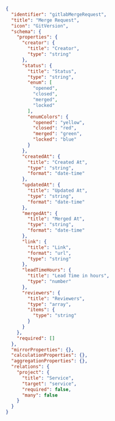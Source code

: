 ```json showLineNumbers
{
  "identifier": "gitlabMergeRequest",
  "title": "Merge Request",
  "icon": "GitVersion",
  "schema": {
    "properties": {
      "creator": {
        "title": "Creator",
        "type": "string"
      },
      "status": {
        "title": "Status",
        "type": "string",
        "enum": [
          "opened",
          "closed",
          "merged",
          "locked"
        ],
        "enumColors": {
          "opened": "yellow",
          "closed": "red",
          "merged": "green",
          "locked": "blue"
        }
      },
      "createdAt": {
        "title": "Created At",
        "type": "string",
        "format": "date-time"
      },
      "updatedAt": {
        "title": "Updated At",
        "type": "string",
        "format": "date-time"
      },
      "mergedAt": {
        "title": "Merged At",
        "type": "string",
        "format": "date-time"
      },
      "link": {
        "title": "Link",
        "format": "url",
        "type": "string"
      },
      "leadTimeHours": {
        "title": "Lead Time in hours",
        "type": "number"
      },
      "reviewers": {
        "title": "Reviewers",
        "type": "array",
        "items": {
          "type": "string"
        }
      }
    },
    "required": []
  },
  "mirrorProperties": {},
  "calculationProperties": {},
  "aggregationProperties": {},
  "relations": {
    "project": {
      "title": "Service",
      "target": "service",
      "required": false,
      "many": false
    }
  }
}
```